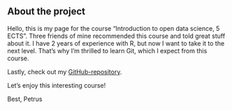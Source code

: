 ## About the project

Hello, this is my page for the course "Introduction to open data science, 5 ECTS". Three friends of mine recommended this course and told great stuff about it. I have 2 years of experience with R, but now I want to take it to the next level. That's why I'm thrilled to learn Git, which I expect from this course.



Lastly, check out my [GitHub-repository](https://github.com/petrusk4/IODS-project). 

Let's enjoy this interesting course!


Best, Petrus
